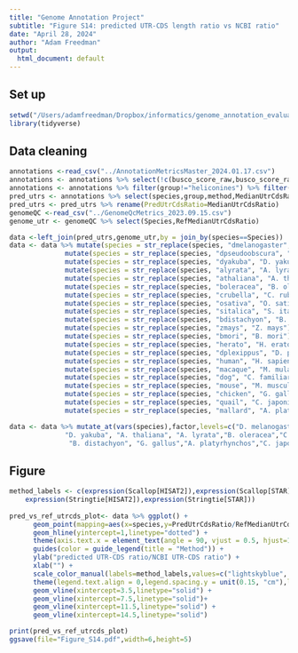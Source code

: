 ```yaml
---
title: "Genome Annotation Project"
subtitle: "Figure S14: predicted UTR-CDS length ratio vs NCBI ratio"
date: "April 28, 2024"
author: "Adam Freedman"
output: 
  html_document: default
---
```


## Set up
```r
setwd("/Users/adamfreedman/Dropbox/informatics/genome_annotation_evaluation/2023_plotsandcode/utrs")
library(tidyverse)
```

## Data cleaning
```r
annotations <-read_csv("../AnnotationMetricsMaster_2024.01.17.csv") 
annotations <- annotations %>% select(!c(busco_score_raw,busco_score_ratio_raw))
annotations <- annotations %>% filter(group!="heliconines") %>% filter(method %in% c("ScalHisat","ScalStar","StrHisat","StrStar"))
pred_utrs <- annotations %>% select(species,group,method,MedianUtrCdsRatio,NumberCdsWithAnnotatedUtrs,NumberTscriptUtrBlastxHitToSpecies)
pred_utrs <- pred_utrs %>% rename(PredUtrCdsRatio=MedianUtrCdsRatio)
genomeQC <-read_csv("../GenomeQcMetrics_2023.09.15.csv")
genome_utr <- genomeQC %>% select(Species,RefMedianUtrCdsRatio)

data <-left_join(pred_utrs,genome_utr,by = join_by(species==Species))
data <- data %>% mutate(species = str_replace(species, "dmelanogaster", "D. melanogaster")) %>%
              mutate(species = str_replace(species, "dpseudoobscura", "D. pseudoobscura")) %>%  
              mutate(species = str_replace(species, "dyakuba", "D. yakuba")) %>%
              mutate(species = str_replace(species, "alyrata", "A. lyrata")) %>%
              mutate(species = str_replace(species, "athaliana", "A. thaliana")) %>%
              mutate(species = str_replace(species, "boleracea", "B. oleracea")) %>%
              mutate(species = str_replace(species, "crubella", "C. rubella")) %>%
              mutate(species = str_replace(species, "osativa", "O. sativa")) %>%
              mutate(species = str_replace(species, "sitalica", "S. italica")) %>%
              mutate(species = str_replace(species, "bdistachyon", "B. distachyon")) %>%
              mutate(species = str_replace(species, "zmays", "Z. mays")) %>%
              mutate(species = str_replace(species, "bmori", "B. mori")) %>%
              mutate(species = str_replace(species, "herato", "H. erato")) %>%
              mutate(species = str_replace(species, "dplexippus", "D. plexippus")) %>%
              mutate(species = str_replace(species, "human", "H. sapiens")) %>%
              mutate(species = str_replace(species, "macaque", "M. mulatta")) %>%
              mutate(species = str_replace(species, "dog", "C. familiaris")) %>%
              mutate(species = str_replace(species, "mouse", "M. musculus")) %>%
              mutate(species = str_replace(species, "chicken", "G. gallus")) %>%
              mutate(species = str_replace(species, "quail", "C. japonica")) %>%
              mutate(species = str_replace(species, "mallard", "A. platyrhynchos"))

data <- data %>% mutate_at(vars(species),factor,levels=c("D. melanogaster","D. pseudoobscura",
              "D. yakuba", "A. thaliana", "A. lyrata","B. oleracea","C. rubella","Z. mays","O. sativa","S. italica",
               "B. distachyon", "G. gallus","A. platyrhynchos","C. japonica","H. sapiens","M. mulatta","C. familiaris","M. musculus","B. mori","H. erato","D. plexippus"))

```
## Figure
```r
method_labels <- c(expression(Scallop[HISAT2]),expression(Scallop[STAR]),
    expression(Stringtie[HISAT2]),expression(Stringtie[STAR]))
    
pred_vs_ref_utrcds_plot<- data %>% ggplot() + 
      geom_point(mapping=aes(x=species,y=PredUtrCdsRatio/RefMedianUtrCdsRatio,color=method),position = position_jitter(w = 0.15,h = 0),alpha=0.8,size=2) +
      geom_hline(yintercept=1,linetype="dotted") +
      theme(axis.text.x = element_text(angle = 90, vjust = 0.5, hjust=1,face="italic")) +
      guides(color = guide_legend(title = "Method")) +
      ylab("predicted UTR-CDS ratio/NCBI UTR-CDS ratio") +
      xlab("") +
      scale_color_manual(labels=method_labels,values=c("lightskyblue", "royalblue3","darkorchid3", "magenta")) +
      theme(legend.text.align = 0,legend.spacing.y = unit(0.15, "cm"),legend.key.size= unit(0.5, "cm"))  +
      geom_vline(xintercept=3.5,linetype="solid") +
      geom_vline(xintercept=7.5,linetype="solid")+
      geom_vline(xintercept=11.5,linetype="solid") +
      geom_vline(xintercept=14.5,linetype="solid") 

print(pred_vs_ref_utrcds_plot)
ggsave(file="Figure_S14.pdf",width=6,height=5)
```